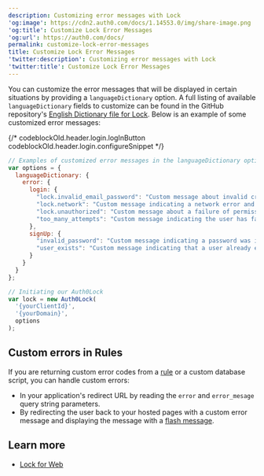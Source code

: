 ```yaml
---
description: Customizing error messages with Lock
'og:image': https://cdn2.auth0.com/docs/1.14553.0/img/share-image.png
'og:title': Customize Lock Error Messages
'og:url': https://auth0.com/docs/
permalink: customize-lock-error-messages
title: Customize Lock Error Messages
'twitter:description': Customizing error messages with Lock
'twitter:title': Customize Lock Error Messages
---
```

You can customize the error messages that will be displayed in certain situations by providing a `languageDictionary` option. A full listing of available `languageDictionary` fields to customize can be found in the GitHub repository's [English Dictionary file for Lock](https://github.com/auth0/lock/blob/master/src/i18n/en.js). Below is an example of some customized error messages:

{/* codeblockOld.header.login.logInButton codeblockOld.header.login.configureSnippet */}


```javascript lines
// Examples of customized error messages in the languageDictionary option
var options = {
  languageDictionary: {
    error: {
      login: {
        "lock.invalid_email_password": "Custom message about invalid credentials",
        "lock.network": "Custom message indicating a network error and suggesting the user check connection",
        "lock.unauthorized": "Custom message about a failure of permissions",
        "too_many_attempts": "Custom message indicating the user has failed to login too many times."
      },
      signUp: {
        "invalid_password": "Custom message indicating a password was invalid",
        "user_exists": "Custom message indicating that a user already exists"
      }
    }
  }
};

// Initiating our Auth0Lock
var lock = new Auth0Lock(
  '{yourClientId}',
  '{yourDomain}',
  options
);
```






## Custom errors in Rules

If you are returning custom error codes from a [rule](/customize/rules) or a custom database script, you can handle custom errors:

* In your application's redirect URL by reading the `error` and `error_mesage` query string parameters.
* By redirecting the user back to your hosted pages with a custom error message and displaying the message with a [flash message](/libraries/lock/lock-api-reference).

## Learn more

* [Lock for Web](/libraries/lock)